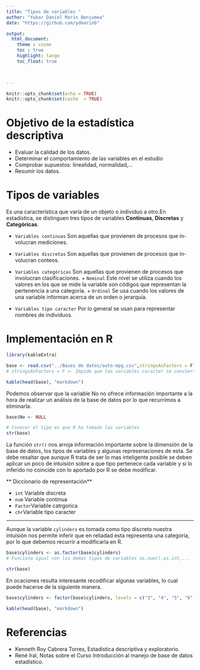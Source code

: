```yaml
---
title: "Tipos de variables "
author: "Yubar Daniel Marín Benjumea"
date: "https://github.com/ydmarinb"

output: 
  html_document:
    theme : cosmo
    toc : true
    highlight: tango
    toc_float: true


    
---
```




```r
knitr::opts_chunk$set(echo = TRUE)
knitr::opts_chunk$set(cache  = TRUE)
```

# Objetivo de la estadística descriptiva

* Evaluar la calidad de los datos.
* Determinar el comportamiento de las variables en el estudio
* Comprobar supuestos: linealidad, normalidad,...
* Resumir los datos.



# Tipos de variables

Es una característica que varía de un objeto o individuo a otro.En estadística, se distinguen tres tipos de variables **Continuas**, **Discretas** y **Categóricas**.

* `Variables continuas` Son aquellas que provienen de procesos que in-
volucran mediciones.

* `Variables discretas` Son aquellas que provienen de procesos que in-
volucran conteos.

* `Variables categóricas` Son aquellas que provienen de procesos que
involucran clasificaciones.
      + `Nominal` Este nivel se utiliza cuando los valores en los que se mide la variable son códigos que representan la pertenencia a una categoría.
      + `Ordinal` Se usa cuando los valores de una variable informan acerca
de un orden o jerarquía.

* `Variables tipo caracter` Por lo general se usan para representar nombres de individuos.

# Implementación en R

```r
library(kableExtra)

base <- read.csv("../Bases de datos/auto-mpg.csv",stringsAsFactors = F)
# stringsAsFactors = F <- Impide que las variables caracter se conviertan en factor

kable(head(base), "markdown")
```


Podemos observar que la variable No no ofrece información importante a la hora de realizar un análisis de la base de datos por lo que recurrimos a eliminarla.

```r
base$No <- NULL
```



```r
# Conocer el tipo en que R ha tomado las variables
str(base)
```
La función `str()` nos arroja información importante sobre la dimensión de la base de datos, los tipos de variables y algunas represenaciones de esta. Se debe resaltar que aunque R trata de ser lo mas inteligente posible se deben aplicar un poco de intuisión sobre a que tipo pertenece cada variable y si lo inferido no coincide con lo aportado por R se debe modificar.

** Diccionario de representación**

* `int` Variable discreta
* `num` Variable continua
* `Factor`Variable catrgorica
* `chr`Variable tipo caracter




***

Aunque la variable `cylinders` es tomada como tipo discreto nuestra intuisión nos permite inferir que en reliadad esta representa una categoría, por lo que debemos recurrir a modificarla en R.

```r
base$cylinders <- as.factor(base$cylinders)
# Funciona igual con los demas tipos de variables as.num(),as.int,...

str(base)
```
En ocaciones resulta interesante recodificar algunas variables, lo cual puede hacerse  de la siguiente manera.

```r
base$cylinders <- factor(base$cylinders, levels = c("3", "4", "5", "6", "8"),labels = c("3Cylin", "4Cylin", "5Cylin", "6Cylin", "8Cylin"))

kable(head(base), "markdown")
```

# Referencias

* Kenneth Roy Cabrera Torres, Estadística descriptiva y exploratorio.
* René Iral, Notas sobre el Curso Introducción al manejo de base de datos estadístico.



